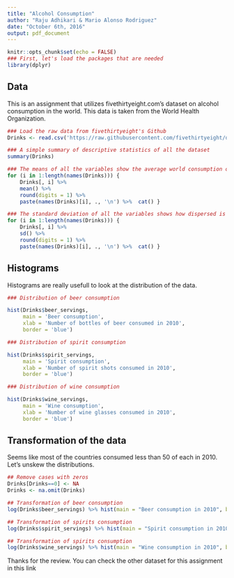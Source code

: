 ```yaml
---
title: "Alcohol Consumption"
author: "Raju Adhikari & Mario Alonso Rodriguez"
date: "October 6th, 2016"
output: pdf_document
---
```


```r
knitr::opts_chunk$set(echo = FALSE)
### First, let's load the packages that are needed
library(dplyr)
```

## Data

This is an assignment that utilizes fivethirtyeight.com's dataset on alcohol consumption in the world. This data is taken from the World Health Organization.  

```r

### Load the raw data from fivethirtyeight's Github
Drinks <- read.csv('https://raw.githubusercontent.com/fivethirtyeight/data/master/alcohol-consumption/drinks.csv')

### A simple summary of descriptive statistics of all the dataset
summary(Drinks)

### The means of all the variables show the average world consumption of each drink
for (i in 1:length(names(Drinks))) {
    Drinks[, i] %>%
    mean() %>%
    round(digits = 1) %>%
    paste(names(Drinks)[i], ., '\n') %>%  cat() }

### The standard deviation of all the variables shows how dispersed is the data
for (i in 1:length(names(Drinks))) {
    Drinks[, i] %>%
    sd() %>%
    round(digits = 1) %>%
    paste(names(Drinks)[i], ., '\n') %>%  cat() }

```

## Histograms

Histograms are really usefull to look at the distribution of the data.

```r

### Distribution of beer consumption

hist(Drinks$beer_servings,
     main = 'Beer consumption',
     xlab = 'Number of bottles of beer consumed in 2010',
     border = 'blue')

### Distribution of spirit consumption

hist(Drinks$spirit_servings,
     main = 'Spirit consumption',
     xlab = 'Number of spirit shots consumed in 2010', 
     border = 'blue')

### Distribution of wine consumption

hist(Drinks$wine_servings,
     main = 'Wine consumption',
     xlab = 'Number of wine glasses consumed in 2010',
     border = 'blue')
```

## Transformation of the data

Seems like most of the countries consumed less than 50 of each in 2010. Let's unskew the distributions. 


```r
## Remove cases with zeros
Drinks[Drinks==0] <- NA
Drinks <- na.omit(Drinks)

## Transformation of beer consumption
log(Drinks$beer_servings) %>% hist(main = "Beer consumption in 2010", border = 'blue')

## Transformation of spirits consumption
log(Drinks$spirit_servings) %>% hist(main = "Spirit consumption in 2010", border = 'blue')

## Transformation of spirits consumption
log(Drinks$wine_servings) %>% hist(main = "Wine consumption in 2010", border = 'blue')

```

Thanks for the review. You can check the other dataset for this assignment in this link
